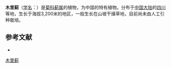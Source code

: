 {{Speciesbox
| name = 木里蓟
| status = 
| status_system = 
| image =
| genus = Cirsium
| species = muliense
| authority = Shih
}}

'''木里蓟'''（[[学名|学名]]：{{lang|la|''Cirsium muliense''}}）是[[菊科|菊科]][[蓟属|蓟属]]的植物，为中国的特有植物。分布于[[中国大陆|中国大陆]]的[[四川|四川]]等地，生长于海拔3,200米的地区，一般生长在山坡干燥草地，目前尚未由人工引种栽培。

== 参考文献 ==
<div class="references-small">
* {{cite web| url =http://www.bioinfo.cn/db05/KmzwSpecies.php?action=view&id=4506| title =木里蓟| work =《中国高等植物数据库全库》| publisher =中国科学院微生物研究所| author =昆明植物研究所| accessdate =2009-02-25| deadurl =yes| archiveurl =https://web.archive.org/web/20160305034521/http://www.bioinfo.cn/db05/KmzwSpecies.php?action=view&id=4506| archivedate =2016-03-05}}
</div>
{{Taxonbar|from=Q11093212}}

[[Category:蓟属|木里蓟]]


{{植物小作品}}